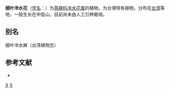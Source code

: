{{Speciesbox 
| genus = Pilea
| species = somai
| authority = [[早田文藏|Hayata]]
}}

'''细叶冷水花'''（[[学名|学名]]：{{lang|la|''Pilea somai''}}）为[[荨麻科|荨麻科]][[冷水花属|冷水花属]]的植物，为台灣特有植物。分布在[[台湾|台湾]]等地，一般生长在中低山，目前尚未由人工引种栽培。

== 别名 ==
细叶冷水麻（台湾植物志）

== 参考文献 ==
<div class="references-small">
* {{cite web| url =http://www.bioinfo.cn/db05/KmzwSpecies.php?action=view&id=23424| title =细叶冷水花| work =《中国高等植物数据库全库》| publisher =中国科学院微生物研究所| author =昆明植物研究所| accessdate =2009-02-25| deadurl =yes| archiveurl =https://web.archive.org/web/20160305041331/http://www.bioinfo.cn/db05/KmzwSpecies.php?action=view&id=23424| archivedate =2016-03-05}}
</div>
{{Taxonbar|from=Q15232206}}

[[Category:冷水花属|X]]
[[Category:臺灣特有植物|X]]


{{植物小作品}}